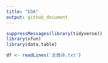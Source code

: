 ```yaml
---
title: "EDA"
output: github_document
---
```


```r
suppressMessages(library(tidyverse))
library(xfun)
library(data.table)
```


```r
df <- readLines('全唐诗.txt')
```

